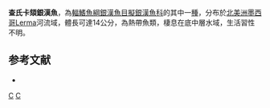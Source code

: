 {{Speciesbox 
| image = FMIB 40487 Chirostoma chapalae Jordan & Snyder, new species Type.jpeg
| status = NE
| status_system = IUCN3.1
| taxon = Chirostoma chapalae
| authority =  [[Jordan|Jordan]] & [[Snyder|Snyder]], 1899
| synonyms = 
}}
'''查氏卡頦銀漢魚'''，為[[輻鰭魚綱|輻鰭魚綱]][[銀漢魚目|銀漢魚目]][[擬銀漢魚科|擬銀漢魚科]]的其中一[[種|種]]，分布於[[北美洲|北美洲]][[墨西哥|墨西哥]]Lerma河流域，體長可達14公分，為熱帶魚類，棲息在底中層水域，生活習性不明。

==参考文献==
*{{FishBase_species|genus=Chirostoma|species=chapalae |year=2016|month=3}}

{{Taxonbar|from=Q5614559}}

[[Category:卡頦銀漢魚屬|C]]
[[Category:1899年描述的鱼类|C]]

{{魚類小作品}}